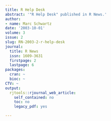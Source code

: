 ```yaml
---
title: R Help Desk
abstract: '"R Help Desk" published in R News.'
author:
- name: Marc Schwartz
date: '2003-10-01'
volume: 3
issue: 2
slug: RN-2003-2-r-help-desk
journal:
  title: R News
  issn: 1609-3631
  firstpage: 2
  lastpage: 6
packages:
  cran: ~
  bioc: ~
CTV: ~
output:
  rjtools::rjournal_web_article:
    self_contained: no
    toc: no
    legacy_pdf: yes

---
```

